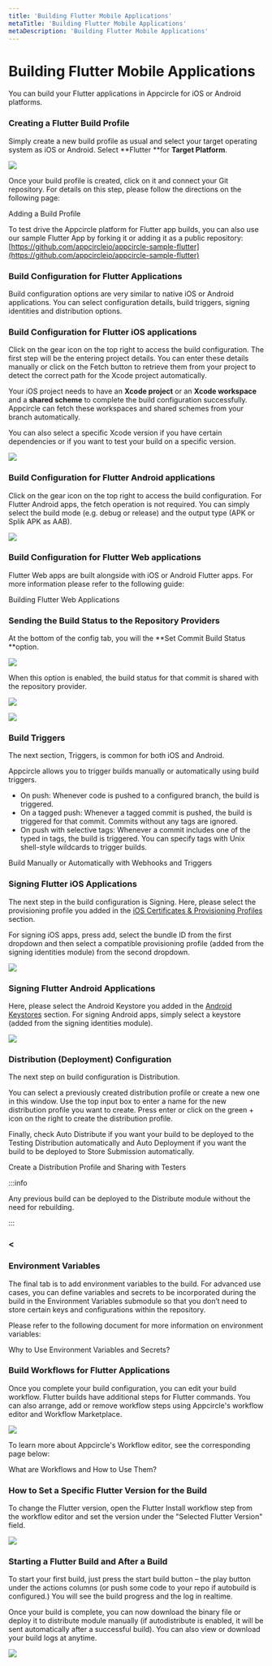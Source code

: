 ```yaml
---
title: 'Building Flutter Mobile Applications'
metaTitle: 'Building Flutter Mobile Applications'
metaDescription: 'Building Flutter Mobile Applications'
---
```



# Building Flutter Mobile Applications

You can build your Flutter applications in Appcircle for iOS or Android platforms.

### Creating a Flutter Build Profile

Simply create a new build profile as usual and select your target operating system as iOS or Android. Select **Flutter **for **Target Platform**.

![](<https://cdn.appcircle.io/docs/assets/image (1).png>)

Once your build profile is created, click on it and connect your Git repository. For details on this step, please follow the directions on the following page:

<ContentRef url="build/adding-a-build-profile">Adding a Build Profile</ContentRef>

To test drive the Appcircle platform for Flutter app builds, you can also use our sample Flutter App by forking it or adding it as a public repository: [https://github.com/appcircleio/appcircle-sample-flutter](https://github.com/appcircleio/appcircle-sample-flutter)

### Build Configuration for Flutter Applications

Build configuration options are very similar to native iOS or Android applications. You can select configuration details, build triggers, signing identities and distribution options.

### Build Configuration for Flutter iOS applications

Click on the gear icon on the top right to access the build configuration. The first step will be the entering project details. You can enter these details manually or click on the Fetch button to retrieve them from your project to detect the correct path for the Xcode project automatically.

Your iOS project needs to have an **Xcode project** or an **Xcode workspace** and a **shared scheme** to complete the build configuration successfully. Appcircle can fetch these workspaces and shared schemes from your branch automatically.

You can also select a specific Xcode version if you have certain dependencies or if you want to test your build on a specific version.

![](<https://cdn.appcircle.io/docs/assets/image (2).png>)

### &#x20;

### Build Configuration for Flutter Android applications 

Click on the gear icon on the top right to access the build configuration. For Flutter Android apps, the fetch operation is not required. You can simply select the build mode (e.g. debug or release) and the output type (APK or Splik APK as AAB).

![](<https://cdn.appcircle.io/docs/assets/image (3).png>)

### Build Configuration for Flutter Web applications 

Flutter Web apps are built alongside with iOS or Android Flutter apps. For more information please refer to the following guide:

<ContentRef url="./building-flutter-web-applications">Building Flutter Web Applications</ContentRef>

### Sending the Build Status to the Repository Providers

At the bottom of the config tab, you will the **Set Commit Build Status **option.

![](<https://cdn.appcircle.io/docs/assets/image (8).png>)

When this option is enabled, the build status for that commit is shared with the repository provider.

![](<https://cdn.appcircle.io/docs/assets/image (213).png>)

![](https://cdn.appcircle.io/docs/assets/appcircle-github-commit-status-pass.png)

### Build Triggers

The next section, Triggers, is common for both iOS and Android.

Appcircle allows you to trigger builds manually or automatically using build triggers.

- On push: Whenever code is pushed to a configured branch, the build is triggered.
- On a tagged push: Whenever a tagged commit is pushed, the build is triggered for that commit. Commits without any tags are ignored.
- On push with selective tags: Whenever a commit includes one of the typed in tags, the build is triggered. You can specify tags with Unix shell-style wildcards to trigger builds.

<ContentRef url="./build-manually-or-with-triggers">
  Build Manually or Automatically with Webhooks and Triggers
</ContentRef>

###

### Signing Flutter iOS Applications

The next step in the build configuration is Signing. Here, please select the provisioning profile you added in the [iOS Certificates & Provisioning Profiles](../signing-identities/ios-certificates-and-provisioning-profiles) section.

For signing iOS apps, press add, select the bundle ID from the first dropdown and then select a compatible provisioning profile (added from the signing identities module) from the second dropdown.

![](<https://cdn.appcircle.io/docs/assets/image (4).png>)

### Signing Flutter Android Applications

Here, please select the Android Keystore you added in the [Android Keystores](../signing-identities/android-keystores) section. For signing Android apps, simply select a keystore (added from the signing identities module).

![](<https://cdn.appcircle.io/docs/assets/image (5).png>)

###

### Distribution (Deployment) Configuration

The next step on build configuration is Distribution.

You can select a previously created distribution profile or create a new one in this window. Use the top input box to enter a name for the new distribution profile you want to create. Press enter or click on the green + icon on the right to create the distribution profile.

Finally, check Auto Distribute if you want your build to be deployed to the Testing Distribution automatically and Auto Deployment if you want the build to be deployed to Store Submission automatically.

<ContentRef url="../distribute/create-or-select-a-distribution-profile">
  Create a Distribution Profile and Sharing with Testers
</ContentRef>

:::info

Any previous build can be deployed to the Distribute module without the need for rebuilding.

:::

### &#x20;<

### Environment Variables

The final tab is to add environment variables to the build. For advanced use cases, you can define variables and secrets to be incorporated during the build in the Environment Variables submodule so that you don’t need to store certain keys and configurations within the repository.

Please refer to the following document for more information on environment variables:

<ContentRef url="../environment-variables/why-to-use-environment-variables-and-secrets">
  Why to Use Environment Variables and Secrets?
</ContentRef>

### Build Workflows for Flutter Applications

Once you complete your build configuration, you can edit your build workflow. Flutter builds have additional steps for Flutter commands. You can also arrange, add or remove workflow steps using Appcircle's workflow editor and Workflow Marketplace.

![](<https://cdn.appcircle.io/docs/assets/image (6).png>)

To learn more about Appcircle's Workflow editor, see the corresponding page below:

<ContentRef url="../workflows/why-to-use-workflows">What are Workflows and How to Use Them?</ContentRef>

### How to Set a Specific Flutter Version for the Build

To change the Flutter version, open the Flutter Install workflow step from the workflow editor and set the version under the "Selected Flutter Version" field.

![](<https://cdn.appcircle.io/docs/assets/image (167).png>)

### Starting a Flutter Build and After a Build

To start your first build, just press the start build button – the play button under the actions columns (or push some code to your repo if autobuild is configured.) You will see the build progress and the log in realtime.

Once your build is complete, you can now download the binary file or deploy it to distribute module manually (if autodistribute is enabled, it will be sent automatically after a successful build). You can also view or download your build logs at anytime.

![](<https://cdn.appcircle.io/docs/assets/image (7).png>)
